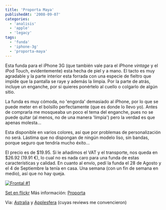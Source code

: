 ```yaml
---
title: 'Proporta Maya'
publishedAt: '2008-09-07'
categories:
  - 'analisis'
  - 'apple'
  - 'legacy'
tags:
  - 'funda'
  - 'iphone-3g'
  - 'proporta-maya'
---
```


Esta funda para el iPhone 3G (que también vale para el iPhone _vintage_ y el iPod Touch, evidentemente) esta hecha de piel y a mano. El tacto es muy agradable y la parte interior esta forrada con una especie de fieltro que impide que la pantalla se raye y además la limpia. Por la parte de atrás, incluye un enganche, por si quieres ponértelo al cuello o colgarlo de algún sitio.

La funda es muy cómoda, no 'engorda' demasiado al iPhone, por lo que se puede meter en el bolsillo perfectamente (que es donde lo llevo yo). Antes de comprarla me mosqueaba un poco el tema del enganche, pues no se puede quitar (al menos, no de una manera 'limpia') pero la verdad es que apenas molesta...

Esta disponible en varios colores, así que por problemas de personalización no será. Lástima que no dispongan de ningún modelo liso, sin bandas, porque seguro que tendría mucho éxito...

El precio es de $19.95. Si le añadimos el VAT y el transporte, nos queda en $26.92 (19.91 €), lo cual no es nada caro para una funda de estas características y calidad. En cuanto al envío, pedí la funda el 28 de Agosto y el 4 de Septiembre la tenía en casa. Una semana (con un fin de semana en medio), así que no hay queja.

[![Frontal #1](http://farm4.static.flickr.com/3215/2836074247_399932f906_m.jpg)](http://www.flickr.com/photos/ryck/2836074247/ 'Frontal #1 by Richi, on Flickr')

[Set en flickr](http://www.flickr.com/photos/ryck/sets/72157607164303819/) Más información: [Proporta](https://www.proporta.com/F02/PPF02P05.php?t_id=4172&t_mode=des)

Via: [Astralia](http://astralia.wordpress.com/2008/08/23/welcomeada-seas-maya/) y [Applesfera](http://www.applesfera.com/2008/08/19-probamos-la-funda-maya-de-proporta-para-el-iphone-3g) (cuyas reviews me convencieron)
